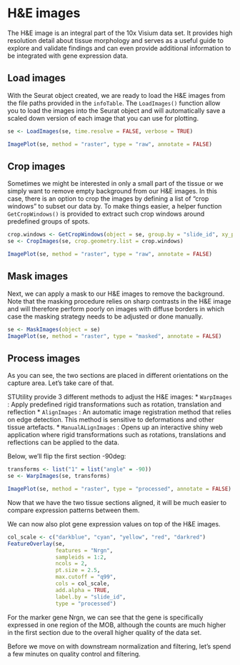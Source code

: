 # H&E images

The H&E image is an integral part of the 10x Visium data set. It provides high resolution detail about tissue morphology and serves as a useful guide to explore and validate findings and can even provide additional information to be integrated with gene expression data.

## Load images
  
With the Seurat object created, we are ready to load the H&E images from the file paths provided in the `infoTable`. The `LoadImages()` function allow you to load the images into the Seurat object and will automatically save a scaled down version of each image that you can use for plotting.

```r

se <- LoadImages(se, time.resolve = FALSE, verbose = TRUE)

```

```r

ImagePlot(se, method = "raster", type = "raw", annotate = FALSE)

```

## Crop images

Sometimes we might be interested in only a small part of the tissue or we simply want to remove empty background from our H&E images. In this case, there is an option to crop the images by defining a list of "crop windows" to subset our data by. To make things easier, a helper function `GetCropWindows()` is provided to extract such crop windows around predefined groups of spots. 

```r

crop.windows <- GetCropWindows(object = se, group.by = "slide_id", xy_padding = 70)
se <- CropImages(se, crop.geometry.list = crop.windows)

```

```r

ImagePlot(se, method = "raster", type = "raw", annotate = FALSE)

```

## Mask images

Next, we can apply a mask to our H&E images to remove the background. Note that the masking procedure relies on sharp contrasts in the H&E image and will therefore perform poorly on images with diffuse borders in which case the masking strategy needs to be adjusted or done manually.

```r

se <- MaskImages(object = se)
ImagePlot(se, method = "raster", type = "masked", annotate = FALSE)

```
  
## Process images
  
As you can see, the two sections are placed in different orientations on the capture area. Let's take care of that.

STUtility provide 3 different methods to adjust the H&E images:
* `WarpImages` : Apply predefined rigid transformations such as rotation, translation and reflection
* `AlignImages` : An automatic image registration method that relies on edge detection. This method is sensitive to deformations and other tissue artefacts. 
* `ManualALignImages` : Opens up an interactive shiny web application where rigid transformations such as rotations, translations and reflections can be applied to the data.

Below, we'll flip the first section -90deg:


```r

transforms <- list("1" = list("angle" = -90))
se <- WarpImages(se, transforms)

ImagePlot(se, method = "raster", type = "processed", annotate = FALSE)
```
Now that we have the two tissue sections aligned, it will be much easier to compare expression patterns between them.

We can now also plot gene expression values on top of the H&E images.  

```r

col_scale <- c("darkblue", "cyan", "yellow", "red", "darkred")
FeatureOverlay(se, 
               features = "Nrgn", 
               sampleids = 1:2, 
               ncols = 2, 
               pt.size = 2.5, 
               max.cutoff = "q99",
               cols = col_scale, 
               add.alpha = TRUE,
               label.by = "slide_id",
               type = "processed")

```

For the marker gene Nrgn, we can see that the gene is specifically expressed in one region of the MOB, although the counts are much higher in the first section due to the overall higher quality of the data set.

Before we move on with downstream normalization and filtering, let's spend a few minutes on quality control and filtering.